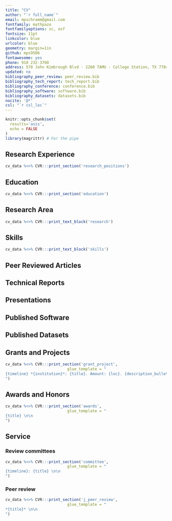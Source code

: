 ```yaml
---
title: "CV"
author: "`r full_name`"
email: mpschramm@gmail.com
fontfamily: mathpazo
fontfamilyoptions: sc, osf
fontsize: 11pt
linkcolor: blue
urlcolor: blue
geometry: margin=1in
github: mps9506
fontawesome: yes
phone: 910 232-3760
address: 578 John Kimbrough Blvd · 2260 TAMU · College Station, TX 77843
updated: no
bibliography_peer_review: peer_review.bib
bibliography_tech_report: tech_report.bib
bibliography_conference: conference.bib
bibliography_software: software.bib
bibliography_datasets: datasets.bib
nocite: '@*'
csl: "`r csl_loc`"
---
```

```r
knitr::opts_chunk$set(
  results='asis', 
  echo = FALSE
)
library(magrittr) # For the pipe
```

## Research Experience

```r
cv_data %<>% CVR:::print_section('research_positions')
```

## Education
```r
cv_data %<>% CVR:::print_section('education')
```

## Research Area
```r
cv_data %<>% CVR:::print_text_block('research')
```

## Skills
```r
cv_data %<>% CVR:::print_text_block('skills')
```

## Peer Reviewed Articles
::: {#refs_peer_review}
:::


## Technical Reports
::: {#refs_tech_report}
:::

## Presentations
::: {#refs_conference}
:::

## Published Software
::: {#refs_software}
:::

## Published Datasets
::: {#refs_datasets}
:::


## Grants and Projects
```r
cv_data %<>% CVR:::print_section('grant_project',
                           glue_template = "
{timeline} *{institution}*: {title}. Amount: {loc}. {description_bullets} \n\n
")
```

## Awards and Honors

```r
cv_data %<>% CVR:::print_section('awards',
                           glue_template = "
{title} \n\n
")
```

## Service

### Review committees
```r
cv_data %<>% CVR:::print_section('committee',
                           glue_template = "
{timeline}: {title} \n\n
")
```

### Peer review
```r
cv_data %<>% CVR:::print_section('j_peer_review',
                           glue_template = "
*{title}* \n\n
")
```

